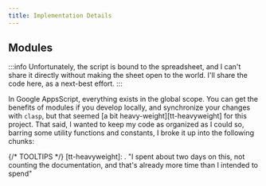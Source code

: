 ```yaml
---
title: Implementation Details
---
```




## Modules
<RightFloated width="35%">
    :::info
    Unfortunately, the script is bound to the spreadsheet, and I can't
    share it directly without making the sheet open to the world. I'll
    share the code here, as a next-best effort.
    :::
</RightFloated>

In Google AppsScript, everything exists in the global scope. You can
get the benefits of modules if you develop locally, and synchronize
your changes with `clasp`, but that seemed [a bit
heavy-weight][tt-heavyweight] for this project.  That said, I wanted
to keep my code as organized as I could so, barring some utility
functions and constants, I broke it up into the following chunks:
<ClearFloat/>

<Tabs>
    <TabItem value="Code.gs">
        <Main/>
    </TabItem>
    <TabItem value="rangeHandling.gs">
        <RangeHandling/>
    </TabItem>
    <TabItem value="jobListingRecord.gs">
        <JobListingRecord/>
    </TabItem>
    <TabItem value="folderAndFileOps.gs">
        <FolderAndFileOps/>
    </TabItem>
    <TabItem value="folderAndFileHandling.gs">
        <FolderAndFileHandling/>
    </TabItem>
    <TabItem value="updateCoverLetter.gs">
        <UpdateCoverLetter/>
    </TabItem>
    <TabItem value="ui.gs">
        <UI/>
    </TabItem>
</Tabs>


{/* TOOLTIPS */}
[tt-heavyweight]:
    .
    "I spent about two days on this, not counting the documentation, and that's already more time than I intended to spend"